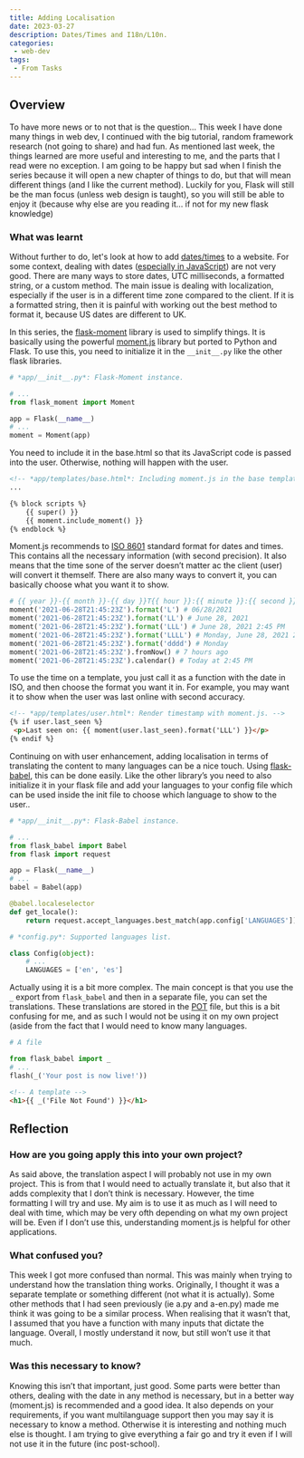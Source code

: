 ```yaml
---
title: Adding Localisation
date: 2023-03-27
description: Dates/Times and I18n/L10n.
categories: 
 - web-dev
tags:
 - From Tasks
---
```


## Overview

To have more news or to not that is the question… This week I have done many things in web dev, I continued with the big tutorial, random framework research (not going to share) and had fun. As mentioned last week, the things learned are more useful and interesting to me, and the parts that I read were no exception. I am going to be happy but sad when I finish the series because it will open a new chapter of things to do, but that will mean different things (and I like the current method). Luckily for you, Flask will still be the man focus (unless web design is taught), so you will still be able to enjoy it (because why else are you reading it… if not for my new flask knowledge)

### What was learnt

Without further to do, let's look at how to add [dates/times](https://blog.miguelgrinberg.com/post/the-flask-mega-tutorial-part-xii-dates-and-times) to a website. For some context, dealing with dates ([especially in JavaScript](https://fjolt.com/article/javascript-date-is-weird)) are not very good. There are many ways to store dates, UTC milliseconds, a formatted string, or a custom method. The main issue is dealing with localization, especially if the user is in a different time zone compared to the client. If it is a formatted string, then it is painful with working out the best method to format it, because US dates are different to UK.

In this series, the [flask-moment](https://pypi.org/project/Flask-Moment/) library is used to simplify things. It is basically using the powerful [moment.js](https://momentjs.com/) library but ported to Python and Flask. To use this, you need to initialize it in the `__init__.py` like the other flask libraries.

```python
# *app/__init__.py*: Flask-Moment instance.

# ...
from flask_moment import Moment

app = Flask(__name__)
# ...
moment = Moment(app)
```

You need to include it in the base.html so that its JavaScript code is passed into the user. Otherwise, nothing will happen with the user.

```html
<!-- *app/templates/base.html*: Including moment.js in the base template. -->
...

{% block scripts %}
    {{ super() }}
    {{ moment.include_moment() }}
{% endblock %}
```

Moment.js recommends to [ISO 8601](https://en.wikipedia.org/wiki/ISO_8601) standard format for dates and times. This contains all the necessary information (with second precision). It also means that the time sone of the server doesn’t matter ac the client (user) will convert it themself. There are also many ways to convert it, you can basically choose what you want it to show.

```python
# {{ year }}-{{ month }}-{{ day }}T{{ hour }}:{{ minute }}:{{ second }}{{ timezone }}
moment('2021-06-28T21:45:23Z').format('L') # 06/28/2021
moment('2021-06-28T21:45:23Z').format('LL') # June 28, 2021
moment('2021-06-28T21:45:23Z').format('LLL') # June 28, 2021 2:45 PM
moment('2021-06-28T21:45:23Z').format('LLLL') # Monday, June 28, 2021 2:45 PM
moment('2021-06-28T21:45:23Z').format('dddd') # Monday
moment('2021-06-28T21:45:23Z').fromNow() # 7 hours ago
moment('2021-06-28T21:45:23Z').calendar() # Today at 2:45 PM
```

To use the time on a template, you just call it as a function with the date in ISO, and then choose the format you want it in. For example, you may want it to show when the user was last online with second accuracy.

```html
<!-- *app/templates/user.html*: Render timestamp with moment.js. -->    
{% if user.last_seen %}
 <p>Last seen on: {{ moment(user.last_seen).format('LLL') }}</p>
{% endif %}
```

Continuing on with user enhancement, adding localisation in terms of translating the content to many languages can be a nice touch. Using [flask-babel](https://pypi.org/project/flask-babel/2.0.0/), this can be done easily. Like the other library’s you need to also initialize it in your flask file and add your languages to your config file which can be used inside the init file to choose which language to show to the user..

```python
# *app/__init__.py*: Flask-Babel instance.

# ...
from flask_babel import Babel
from flask import request

app = Flask(__name__)
# ...
babel = Babel(app)

@babel.localeselector
def get_locale():
    return request.accept_languages.best_match(app.config['LANGUAGES'])
```

```python
# *config.py*: Supported languages list.

class Config(object):
    # ...
    LANGUAGES = ['en', 'es']
```

Actually using it is a bit more complex. The main concept is that you use the `_` export from `flask_babel` and then in a separate file, you can set the translations. These translations are stored in the [POT](https://support.phrase.com/hc/en-us/articles/6111390193820--POT-Gettext-Template-Files-Strings-) file, but this is a bit confusing for me, and as such I would not be using it on my own project (aside from the fact that I would need to know many languages.

```python
# A file

from flask_babel import _
# ...
flash(_('Your post is now live!'))
```

```html
<!-- A template -->
<h1>{{ _('File Not Found') }}</h1>
```

## Reflection

### How are you going apply this into your own project?

As said above, the translation aspect I will probably not use in my own project. This is from that I would need to actually translate it, but also that it adds complexity that I don’t think is necessary. However, the time formatting I will try and use. My aim is to use it as much as I will need to deal with time, which may be very ofth depending on what my own project will be. Even if I don’t use this, understanding moment.js is helpful for other applications.

### What confused you?

This week I got more confused than normal. This was mainly when trying to understand how the translation thing works. Originally, I thought it was a separate template or something different (not what it is actually). Some other methods that I had seen previously (ie a.py and a-en.py) made me think it was going to be a similar process. When realising that it wasn’t that, I assumed that you have a function with many inputs that dictate the language. Overall, I mostly understand it now, but still won’t use it that much.

### Was this necessary to know?

Knowing this isn’t that important, just good. Some parts were better than others, dealing with the date in any method is necessary, but in a better way (moment.js) is recommended and a good idea. It also depends on your requirements, if you want multilanguage support then you may say it is necessary to know a method. Otherwise it is interesting and nothing much else is thought. I am trying to give everything a fair go and try it even if I will not use it in the future (inc post-school).
